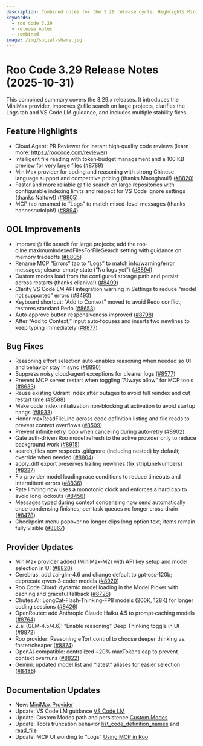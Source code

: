 ```yaml
---
description: Combined notes for the 3.29 release cycle. Highlights MiniMax provider, large-repo @ file search improvements, UI/UX refinements, and stability fixes.
keywords:
  - roo code 3.29
  - release notes
  - combined
image: /img/social-share.jpg
---
```


# Roo Code 3.29 Release Notes (2025-10-31)

This combined summary covers the 3.29.x releases. It introduces the MiniMax provider, improves @ file search on large projects, clarifies the Logs tab and VS Code LM guidance, and includes multiple stability fixes.

## Feature Highlights

* Cloud Agent: PR Reviewer for instant high‑quality code reviews (learn more: https://roocode.com/reviewer)
* Intelligent file reading with token‑budget management and a 100 KB preview for very large files ([#8789](https://github.com/RooCodeInc/Roo-Code/pull/8789))
* MiniMax provider for coding and reasoning with strong Chinese language support and competitive pricing (thanks Maosghoul!) ([#8820](https://github.com/RooCodeInc/Roo-Code/pull/8820))
* Faster and more reliable @ file search on large repositories with configurable indexing limits and respect for VS Code ignore settings (thanks Naituw!) ([#8805](https://github.com/RooCodeInc/Roo-Code/pull/8805))
* MCP tab renamed to “Logs” to match mixed-level messages (thanks hannesrudolph!) ([#8894](https://github.com/RooCodeInc/Roo-Code/pull/8894))

## QOL Improvements

* Improve @ file search for large projects; add the roo-cline.maximumIndexedFilesForFileSearch setting with guidance on memory tradeoffs ([#8805](https://github.com/RooCodeInc/Roo-Code/pull/8805))
* Rename MCP “Errors” tab to “Logs” to match info/warning/error messages; clearer empty state (“No logs yet”) ([#8894](https://github.com/RooCodeInc/Roo-Code/pull/8894))
* Custom modes load from the configured storage path and persist across restarts (thanks elianiva!) ([#8499](https://github.com/RooCodeInc/Roo-Code/pull/8499))
* Clarify VS Code LM API integration warning in Settings to reduce “model not supported” errors ([#8493](https://github.com/RooCodeInc/Roo-Code/pull/8493))
* Keyboard shortcut: “Add to Context” moved to avoid Redo conflict; restores standard Redo ([#8653](https://github.com/RooCodeInc/Roo-Code/pull/8653))
* Auto‑approve button responsiveness improved ([#8798](https://github.com/RooCodeInc/Roo-Code/pull/8798))
* After “Add to Context,” input auto‑focuses and inserts two newlines to keep typing immediately ([#8877](https://github.com/RooCodeInc/Roo-Code/pull/8877))

## Bug Fixes

* Reasoning effort selection auto-enables reasoning when needed so UI and behavior stay in sync ([#8890](https://github.com/RooCodeInc/Roo-Code/pull/8890))
* Suppress noisy cloud‑agent exceptions for cleaner logs ([#8577](https://github.com/RooCodeInc/Roo-Code/pull/8577))
* Prevent MCP server restart when toggling “Always allow” for MCP tools ([#8633](https://github.com/RooCodeInc/Roo-Code/pull/8633))
* Reuse existing Qdrant index after outages to avoid full reindex and cut restart time ([#8588](https://github.com/RooCodeInc/Roo-Code/pull/8588))
* Make code index initialization non‑blocking at activation to avoid startup hangs ([#8933](https://github.com/RooCodeInc/Roo-Code/pull/8933))
* Honor maxReadFileLine across code definition listing and file reads to prevent context overflows ([#8509](https://github.com/RooCodeInc/Roo-Code/pull/8509))
* Prevent infinite retry loop when canceling during auto‑retry ([#8902](https://github.com/RooCodeInc/Roo-Code/pull/8902))
* Gate auth‑driven Roo model refresh to the active provider only to reduce background work ([#8915](https://github.com/RooCodeInc/Roo-Code/pull/8915))
* search_files now respects .gitignore (including nested) by default; override when needed ([#8804](https://github.com/RooCodeInc/Roo-Code/pull/8804))
* apply_diff export preserves trailing newlines (fix stripLineNumbers) ([#8227](https://github.com/RooCodeInc/Roo-Code/pull/8227))
* Fix provider model loading race conditions to reduce timeouts and intermittent errors ([#8836](https://github.com/RooCodeInc/Roo-Code/pull/8836))
* Rate limiting now uses a monotonic clock and enforces a hard cap to avoid long lockouts ([#8456](https://github.com/RooCodeInc/Roo-Code/pull/8456))
* Messages typed during context condensing now send automatically once condensing finishes; per‑task queues no longer cross‑drain ([#8478](https://github.com/RooCodeInc/Roo-Code/pull/8478))
* Checkpoint menu popover no longer clips long option text; items remain fully visible ([#8867](https://github.com/RooCodeInc/Roo-Code/pull/8867))

## Provider Updates

* MiniMax provider added (MiniMax‑M2) with API key setup and model selection in UI ([#8820](https://github.com/RooCodeInc/Roo-Code/pull/8820))
* Cerebras: add zai‑glm‑4.6 and change default to gpt‑oss‑120b; deprecate qwen‑3‑coder models ([#8920](https://github.com/RooCodeInc/Roo-Code/pull/8920))
* Roo Code Cloud: dynamic model loading in the Model Picker with caching and graceful fallback ([#8728](https://github.com/RooCodeInc/Roo-Code/pull/8728))
* Chutes AI: LongCat‑Flash‑Thinking‑FP8 models (200K, 128K) for longer coding sessions ([#8426](https://github.com/RooCodeInc/Roo-Code/pull/8426))
* OpenRouter: add Anthropic Claude Haiku 4.5 to prompt‑caching models ([#8764](https://github.com/RooCodeInc/Roo-Code/pull/8764))
* Z.ai (GLM‑4.5/4.6): “Enable reasoning” Deep Thinking toggle in UI ([#8872](https://github.com/RooCodeInc/Roo-Code/pull/8872))
* Roo provider: Reasoning effort control to choose deeper thinking vs. faster/cheaper ([#8874](https://github.com/RooCodeInc/Roo-Code/pull/8874))
* OpenAI‑compatible: centralized ~20% maxTokens cap to prevent context overruns ([#8822](https://github.com/RooCodeInc/Roo-Code/pull/8822))
* Gemini: updated model list and “latest” aliases for easier selection ([#8486](https://github.com/RooCodeInc/Roo-Code/pull/8486))

## Documentation Updates

* New: [MiniMax Provider](/providers/minimax)
* Update: VS Code LM guidance [VS Code LM](/providers/vscode-lm)
* Update: Custom Modes path and persistence [Custom Modes](/features/custom-modes)
* Update: Tools truncation behavior [list_code_definition_names](/advanced-usage/available-tools/list-code-definition-names) and [read_file](/advanced-usage/available-tools/read-file)
* Update: MCP UI wording to “Logs” [Using MCP in Roo](/features/mcp/using-mcp-in-roo)